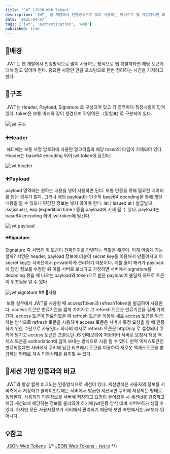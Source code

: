 ```yaml
---
title: 'JWT (JSON Web Token)'
description: 'JWT는 웹 개발에서 인증방식으로 많이 사용하는 방식으로 웹 개발자라면 해당 토큰에 대해 알고 있어야 한다.'
date: '2025-04-07'
tags: ['jwt', 'authentication', 'web']
published: true
---
```


## 📌배경

​
JWT는 웹 개발에서 인증방식으로 많이 사용하는 방식으로 웹 개발자라면 해당 토큰에 대해 알고 있어야 한다. 중요한 사항인 만큼 포스팅으로 한번 정리하는 시간을 가지려고 한다.
​

## 📌구조

​
JWT는 Header, Payload, Signature 로 구성되어 있고 각 영역마다 특정내용이 담겨있다. token은 보통 아래와 같이 생겼으며 각영역은 . (맞침표) 로 구분되어 있다.
​

<img src="jwt-img1.webp" alt="jwt 구조" className="w-full" />

### ➕Header

​
헤더에는 보통 서명 암호화에 사용된 알고리즘과 해당 token의 타입이 기재되어 있다. Header는 base64 encoding 되어 jwt token에 담긴다.
​

<img src="jwt-img2.webp" alt="jwt header" className="max-w-[500px] mx-auto" />

### ➕Payload

payload 영역에는 원하는 내용을 넣어 사용하면 된다. 보통 인증을 위해 필요한 데이터를 담는 경우가 많다. 그러나 해당 payload는 단순히 base64 decoding을 통해 해당 내용을 알 수 있으니 민감한 정보는 넣지 않아야 한다. iat ( issued at ) 발급날짜 , iss(issuer), exp (expedition time ) 등을 payload에 기재 될 수 있다. payload는 base64 encoding 되어 jwt token에 담긴다.
​

<img src="jwt-img3.webp" alt="jwt payload" className="max-w-[500px] mx-auto w-[500px]" />

#### ➕Signature

Signature 즉 서명은 이 토큰이 진짜인지를 판별하는 역할을 해준다. 이게 어떻게 가능할까? 서명은 header, payload 정보에 더불어 secret key를 이용해서 만들어지고 이 secret key는 서버단에서 private하게 관리하기 때문이다. 예를 들어 해커가 payload에 담긴 정보를 수정한 뒤 이를 서버로 보냈다고 가정하면 서버에서 signature를 decoding 했을 때 나오는 payload와 token으로 받은 payload가 불일치 하므로 토큰이 위조됨을 알 수 있다.
​

<img src="jwt-img4.webp" alt="jwt signature" className="max-w-[500px] mx-auto" />
## 📌사용

​
보통 실무에서 JWT를 사용할 때 accessToken과 refreshToken을 발급하여 사용한다. access 토큰은 만료기간을 짧게 가져가고 고 refresh 토큰은 만료기간을 길게 가져간다. access 토큰이 만료되었을 때 refresh 토큰을 이용해 새로 access 토큰을 발급하는 방식으로 refresh 토큰을 사용하며 access 토큰은 서버에 특정 요청을 할 때 인증하기 위한 수단으로 사용된다.
​
하나의 예시로 refresh 토큰은 httpOnly 로 설정되어 쿠키에 담기고 access 토큰은 프론트단 JS 인메모리에 저장되어 서버로 요청시 해당 액세스 토큰을 authoriztion에 담아 보내는 방식으로 사용 될 수 있다. 만약 액세스토큰인 만료되었다면 서버에서 쿠키에 담긴 리프레시 토큰을 이용하여 새로운 액세스토큰을 발급하는 형태로 계속 인증상태를 유지할 수 있다.
​

## 📌세션 기반 인증과의 비교

​
JWT와 항상 함께 비교되는 인증방식으로 세션이 있다. 세션방식은 사용자의 정보를 서버측에서 저장하고 클라이언트에는 서버에서 발급한 세션id만 쿠키에 저장되는 형태로 동작한다. 사용자의 인증정보를 서버에 저장하고 요청이 들어왔을 시 세션id를 검증하고 해당 세션id에 해당하는 정보를 불러와야 하기에 jwt인증 방식 대비 서버부하가 생길 수 있다. 하지만 모든 사용자정보가 서버에서 관리되기 때문에 보안 측면에서는 jwt보다 뛰어나다.
​

## 💡참고

​
[JSON Web Tokens](https://jwt.io/)
​
{/* [JSON Web Tokens - jwt.io](https://jwt.io/) */}
